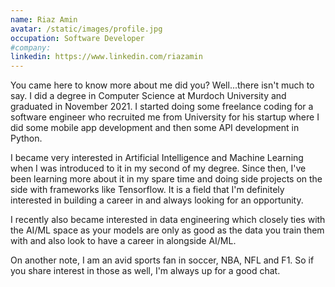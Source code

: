 ```yaml
---
name: Riaz Amin
avatar: /static/images/profile.jpg
occupation: Software Developer
#company:
linkedin: https://www.linkedin.com/riazamin
---
```


You came here to know more about me did you? Well...there isn't much to say. I did a degree in Computer Science at Murdoch University and graduated in November 2021. I started doing some freelance coding for a software engineer who recruited me from University for his startup where I did some mobile app development and then some API development in Python.

I became very interested in Artificial Intelligence and Machine Learning when I was introduced to it in my second of my degree. Since then, I've been learning more about it in my spare time and doing side projects on the side with frameworks like Tensorflow. It is a field that I'm definitely interested in building a career in and always looking for an opportunity.

I recently also became interested in data engineering which closely ties with the AI/ML space as your models are only as good as the data you train them with and also look to have a career in alongside AI/ML.

On another note, I am an avid sports fan in soccer, NBA, NFL and F1. So if you share interest in those as well, I'm always up for a good chat.
